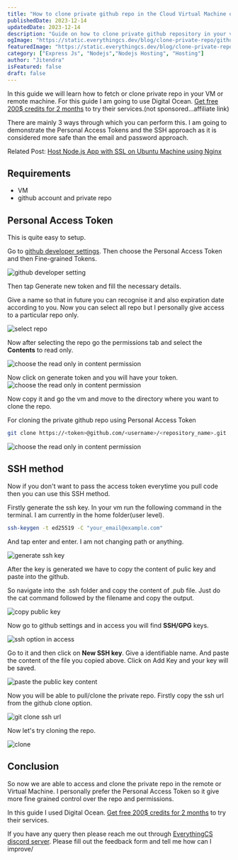 ```yaml
---
title: "How to clone private github repo in the Cloud Virtual Machine or Remote Machine"
publishedDate: 2023-12-14
updatedDate: 2023-12-14
description: "Guide on how to clone private github repository in your vm or remote machine."
ogImage: "https://static.everythingcs.dev/blog/clone-private-repo/github-clone-private-repo-ssh-private-access-token.png"
featuredImage: "https://static.everythingcs.dev/blog/clone-private-repo/github-clone-private-repo-ssh-private-access-token.png"
category: ["Express Js", "Nodejs","Nodejs Hosting", "Hosting"]
author: "Jitendra"
isFeatured: false
draft: false
---
```


In this guide we will learn how to fetch or clone private repo in your VM or remote machine. For this guide I am going to use Digital Ocean. [Get free 200$ credits for 2 months](https://m.do.co/c/0437ceebb62f) to try their services.(not sponsored...affiliate link)

There are mainly 3 ways through which you can perform this. I am going to demonstrate the Personal Access Tokens and the SSH approach as it is considered more safe than the email and password approach.

Related Post: [Host Node.js App with SSL on Ubuntu Machine using Nginx](https://everythingcs.dev/blog/host-express-js-server-cloud-vps-ubuntu-nginx-ssl/)

## Requirements

- VM
- github account and private repo

## Personal Access Token

This is quite easy to setup.

Go to [github developer settings](https://github.com/settings/apps). Then choose the Personal Access Token and then Fine-grained Tokens.

<img src="https://static.everythingcs.dev/blog/clone-private-repo/gh-dev-setting.png" alt="github developer setting" />

Then tap Generate new token and fill the necessary details.

Give a name so that in future you can recognise it and also expiration date according to you. Now you can select all repo but I personally give access to a particular repo only.

<img src="https://static.everythingcs.dev/blog/clone-private-repo/repo-access.png" alt="select repo" />

Now after selecting the repo go the permissions tab and select the **Contents** to read only.

<img src="https://static.everythingcs.dev/blog/clone-private-repo/repo-content.png" alt="choose the read only in content permission" />

Now click on generate token and you will have your token.
<img src="https://static.everythingcs.dev/blog/clone-private-repo/gh-pat.png" alt="choose the read only in content permission" />

Now copy it and go the vm and move to the directory where you want to clone the repo.

For cloning the private github repo using Personal Access Token

<CodeContainer fileName="terminal">

```bash
git clone https://<token>@github.com/<username>/<repository_name>.git
```

</CodeContainer>

<img src="https://static.everythingcs.dev/blog/clone-private-repo/pat-method.png" alt="choose the read only in content permission" />

## SSH method

Now if you don't want to pass the access token everytime you pull code then you can use this SSH method.

Firstly generate the ssh key. In your vm run the following command in the terminal. I am currently in the home folder(user level).

<CodeContainer fileName="terminal">

```bash
ssh-keygen -t ed25519 -C "your_email@example.com"
```

</CodeContainer>

And tap enter and enter. I am not changing path or anything.

<img src="https://static.everythingcs.dev/blog/clone-private-repo/ssh-gen.png" alt="generate ssh key" />

After the key is generated we have to copy the content of pulic key and paste into the github.

So navigate into the .ssh folder and copy the content of .pub file. Just do the cat command followed by the filename and copy the output.

<img src="https://static.everythingcs.dev/blog/clone-private-repo/copy-pub-content.png" alt="copy public key" />

Now go to github settings and in access you will find **SSH/GPG** keys.

<img src="https://static.everythingcs.dev/blog/clone-private-repo/ssh-keys.png" alt="ssh option in access" />

Go to it and then click on **New SSH key**. Give a identifiable name. And paste the content of the file you copied above. Click on Add Key and your key will be saved.

<img src="https://static.everythingcs.dev/blog/clone-private-repo/gh-add-new-ssh-key.png" alt="paste the public key content" />

Now you will be able to pull/clone the private repo. Firstly copy the ssh url from the github clone option.

<img src="https://static.everythingcs.dev/blog/clone-private-repo/git-clone-ssh.png" alt="git clone ssh url" />

Now let's try cloning the repo.

<img src="https://static.everythingcs.dev/blog/clone-private-repo/clone-ssh-method.png" alt="clone" />

## Conclusion

So now we are able to access and clone the private repo in the remote or Virtual Machine. I personally prefer the Personal Access Token so it give more fine grained control over the repo and permissions.

In this guide I used Digital Ocean. [Get free 200$ credits for 2 months](https://m.do.co/c/0437ceebb62f) to try their services.

If you have any query then please reach me out through [EverythingCS discord server](https://discord.gg/W3nubBNeXK). Please fill out the feedback form and tell me how can I improve/
